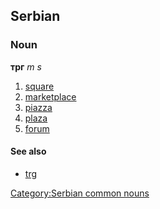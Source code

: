 ==Serbian==
===Noun===
'''трг''' ''m s''
#[[square]]
#[[marketplace]]
#[[piazza]]
#[[plaza]]
#[[forum]]
====See also====
*[[trg]]
[[Category:Serbian common nouns]]